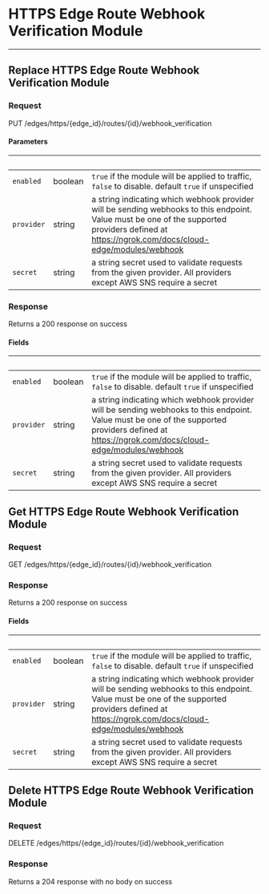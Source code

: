 

# HTTPS Edge Route Webhook Verification Module
------------------


## Replace HTTPS Edge Route Webhook Verification Module

### Request

PUT /edges/https/{edge_id}/routes/{id}/webhook_verification

<EdgeRouteWebhookVerificationModuleReplaceRequest />

#### Parameters

|&nbsp;| &nbsp;| &nbsp;|
|---|---|---|
| `enabled` | boolean | `true` if the module will be applied to traffic, `false` to disable. default `true` if unspecified |
| `provider` | string | a string indicating which webhook provider will be sending webhooks to this endpoint. Value must be one of the supported providers defined at https://ngrok.com/docs/cloud-edge/modules/webhook |
| `secret` | string | a string secret used to validate requests from the given provider. All providers except AWS SNS require a secret |

### Response

Returns a 200 response  on success

<EdgeRouteWebhookVerificationModuleReplaceResponse />

#### Fields

|&nbsp;| &nbsp;| &nbsp;|
|---|---|---|
| `enabled` | boolean | `true` if the module will be applied to traffic, `false` to disable. default `true` if unspecified |
| `provider` | string | a string indicating which webhook provider will be sending webhooks to this endpoint. Value must be one of the supported providers defined at https://ngrok.com/docs/cloud-edge/modules/webhook |
| `secret` | string | a string secret used to validate requests from the given provider. All providers except AWS SNS require a secret |


## Get HTTPS Edge Route Webhook Verification Module

### Request

GET /edges/https/{edge_id}/routes/{id}/webhook_verification

<EdgeRouteWebhookVerificationModuleGetRequest />

### Response

Returns a 200 response  on success

<EdgeRouteWebhookVerificationModuleGetResponse />

#### Fields

|&nbsp;| &nbsp;| &nbsp;|
|---|---|---|
| `enabled` | boolean | `true` if the module will be applied to traffic, `false` to disable. default `true` if unspecified |
| `provider` | string | a string indicating which webhook provider will be sending webhooks to this endpoint. Value must be one of the supported providers defined at https://ngrok.com/docs/cloud-edge/modules/webhook |
| `secret` | string | a string secret used to validate requests from the given provider. All providers except AWS SNS require a secret |


## Delete HTTPS Edge Route Webhook Verification Module

### Request

DELETE /edges/https/{edge_id}/routes/{id}/webhook_verification

<EdgeRouteWebhookVerificationModuleDeleteRequest />

### Response

Returns a 204 response with no body on success
